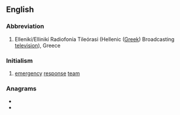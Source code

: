 {{also|ert|ért|-ért}}
{{wikipedia}}
==English==

===Abbreviation===
{{rfc-header|Abbreviation}}
{{head|en|abbreviation}}

# Ellenikí/Ellinikí Radiofonía Tileórasi (Hellenic ([[Greek]]) Broadcasting [[television]]), Greece

===Initialism===
{{en-noun}}

# [[emergency]] [[response]] [[team]]

===Anagrams===
* {{l|en|ret}}
* {{l|en|RTÉ}}
